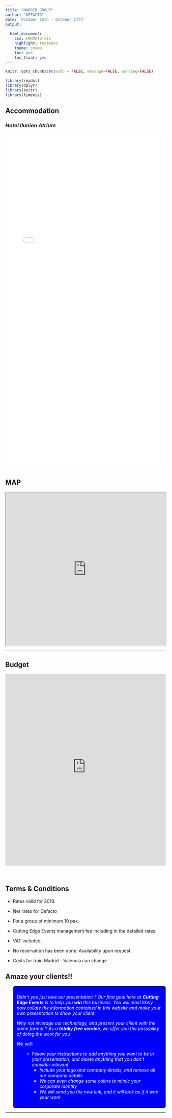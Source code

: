 ```yaml
---
title: "MADRID GROUP"
author: "DEFACTO"
date: 'October 15th - October 17th'
output:
 
  html_document:
    css: FORMATO.css
    highlight: textmate
    theme: cosmo
    toc: yes
    toc_float: yes
---
```


<script> 
    $(document).ready(function() { 
    $head = $('#header'); 
    $head.prepend('<A href = https://www.cuttingedge-events.com><img src ="LOGO.png" width="150" vspace="50" align="right"></A>') 
    }); 
</script> 



```r
knitr::opts_chunk$set(echo = FALSE, message=FALSE, warning=FALSE)
```


```r
library(readxl)
library(dplyr)
library(knitr)
library(timevis)

```

## Accommodation

### _**Hotel Ilunion Atrium**_

<iframe src="HOTEL ILUNION ATRIUM/IlunionAtrium.html" frameborder="0" width="100%" height="1050" scrolling="no"></iframe>

## MAP

<iframe src="https://www.google.com/maps/d/u/0/embed?mid=1hdpA1TbVLt7qmNjZLVZCDCYWUSnv6-Hc" width="100%" height="480"></iframe>

*****

## Budget

<iframe src="https://plm20190012budget.netlify.com/"  frameborder="0" width="100%" height="600" scrolling="no"></iframe>

<br>

## Terms & Conditions

  * Rates valid for 2019.
  
  * Net rates for Defacto
  
  * For a group of minimum 10 pax.
  
  * Cutting Edge Events management fee including in the detailed rates
  
  * VAT included. 
  
  * No reservation has been done. Availability upon request.
  
  * Costs for train Madrid - Valencia can change

## Amaze your clients!!

<div class="client_offer">

<p>Didn't you just love our presentation ? Our first goal here at _**Cutting Edge Events**_ is to help you **win** this business. You will most likely now collate the information contained in this website and make your own presentation
to show your client<br>

<p>Why not leverage our technology, and present your client with the same format ? As a **totally free service**, we offer you the possibility of doing the work for you</p>

<p> We will: 
  <ul>
    * Follow your instructions to add anything you want to be in your presentation, and delete anything that you don't consider relevant
    * Include your logo and company details, and remove all our company details
    * We can even change some colors to mimic your corporate identity
    * We will send you the new link, and it will look as if it was your work
  </ul>
</p>
</div>

<style>

.client_offer{
background-color: blue;
color: white;
padding: 10px;
border: 1px solid black;
margin-left: 25px;
border-radius: 5px;
font-style: italic;
}
</style>

******************





